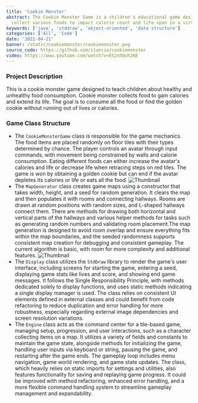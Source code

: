 ```yaml
---
title: 'Cookie Monster'
abstract: The Cookie Monster Game is a children's educational game designed to teach healthy eating by having players 
  collect various foods to impact calorie count and life span in a virtual map.
keywords: ['java', 'stddraw', 'object-oriented', 'data structure']
categories: ['All', 'Code']
date: '2022-04-21'
banner: /static/cookiemonster/cookiemonster.png
source_code: https://github.com/itancio/cookiemonster
video: https://www.youtube.com/watch?v=ES2n5Quh2KE
---
```


### Project Description

This is a cookie monster game designed to teach children about healthy and unhealthy food consumption.
Cookie monster collects food to gain calories and extend its life.
The goal is to consume all the food or find the golden cookie without running out of lives or calories. 

### Game Class Structure

* The `CookieMonsterGame` class is responsible for the game mechanics. 
The food items are placed randomly on floor tiles with their types determined by chance. 
The player controls an avatar through input commands, with movement being constrained by walls and calorie consumption. 
Eating different foods can either increase the avatar's calories and life or decrease life when retracing steps on red tiles. 
The game is won by obtaining a golden cookie but can end if the avatar depletes its calories or life or eats all the food. 
![Thumbnail](/static/cookiemonster/cookiemonster-start.png)
* The `MapGenerator` class creates game maps using a constructor that takes width, height, and a seed for random generation. 
It clears the map and then populates it with rooms and connecting hallways. Rooms are drawn at random positions with random sizes, 
and L-shaped hallways connect them. There are methods for drawing both horizontal and vertical parts of the hallways and various 
helper methods for tasks such as generating random numbers and validating room placement.The map generation is designed to avoid 
room overlap and ensure everything fits within the map boundaries, 
and the seeded randomness supports consistent map creation for debugging and consistent gameplay. 
The current algorithm is basic, with room for more complexity and additional features. 
![Thumbnail](/static/cookiemonster/cookiemonster-grid.png)
* The `Display` class utilizes the `StdDraw` library to render the game's user interface, 
including screens for starting the game, entering a seed, displaying game stats like lives and score, 
and showing end game messages. It follows the Single Responsibility Principle, with methods dedicated solely to display functions, 
and uses static methods indicating a single display manager is used. The class relies on consistent UI elements defined in 
external classes and could benefit from code refactoring to reduce duplication and error handling for more robustness, 
especially regarding external image dependencies and screen resolution variations.
* The `Engine` class acts as the command center for a tile-based game, managing setup, progression, and 
user interactions, such as a character collecting items on a map. It utilizes a variety of fields and constants 
to maintain the game state, alongside methods for initializing the game, handling user inputs via keyboard or string, 
pausing the game, and restarting after the game ends. The gameplay loop includes menu navigation, game world rendering, 
and game state updates. The class, which heavily relies on static imports for settings and utilities, also features functionality 
for saving and replaying game progress. It could be improved with method refactoring, enhanced error handling, and a more flexible 
command handling system to streamline gameplay management and expandability.